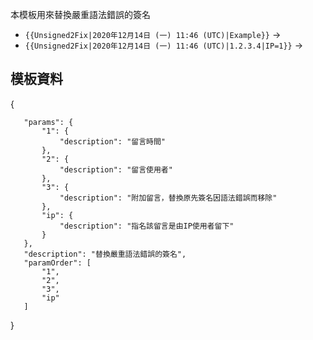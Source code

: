 {{NoteTA|G1=MediaWiki}}{{Documentation subpage}}<!-- 在本行下編輯模板說明 -->
本模板用來替換嚴重語法錯誤的簽名
* <code><nowiki>{{Unsigned2Fix|2020年12月14日 (一) 11:46 (UTC)|Example}}</nowiki></code> → {{Unsigned2Fix|2020年12月14日 (一) 11:46 (UTC)|Example}}
* <code><nowiki>{{Unsigned2Fix|2020年12月14日 (一) 11:46 (UTC)|1.2.3.4|IP=1}}</nowiki></code> → {{Unsigned2Fix|2020年12月14日 (一) 11:46 (UTC)|1.2.3.4|IP=1}}

==模板資料==
{{TemplateDataHeader}}
<templatedata>
{
	"params": {
		"1": {
			"description": "留言時間"
		},
		"2": {
			"description": "留言使用者"
		},
		"3": {
			"description": "附加留言，替換原先簽名因語法錯誤而移除"
		},
		"ip": {
			"description": "指名該留言是由IP使用者留下"
		}
	},
	"description": "替換嚴重語法錯誤的簽名",
	"paramOrder": [
		"1",
		"2",
		"3",
		"ip"
	]
}
</templatedata>
<includeonly>{{Sandbox other||<!-- 本行下加入模板的分類 -->

}}</includeonly>